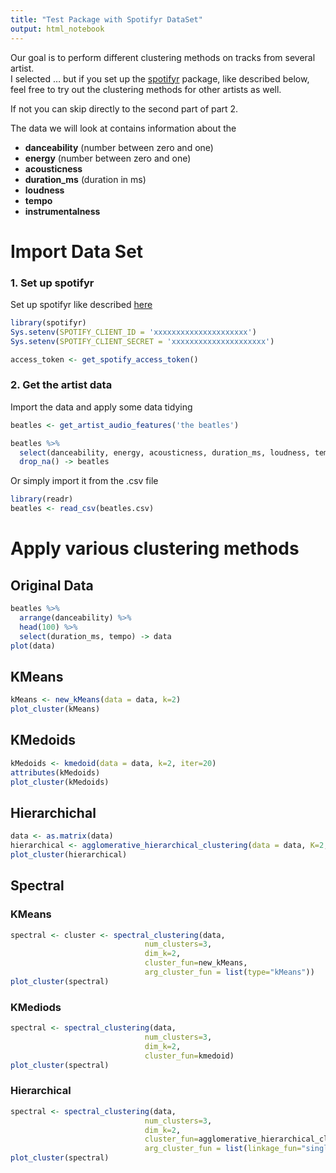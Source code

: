 ```yaml
---
title: "Test Package with Spotifyr DataSet"
output: html_notebook
---
```

Our goal is to perform different clustering methods on tracks from several artist.\
I selected ... but if you set up the [spotifyr](https://www.rcharlie.com/spotifyr/) package, like described below, feel free to try out the clustering methods for other artists as well.

If not you can skip directly to the second part of part 2.

The data we will look at contains information about the

- **danceability** (number between zero and one)
- **energy** (number between zero and one)
- **acousticness**
- **duration_ms** (duration in ms)
- **loudness**
- **tempo**
- **instrumentalness** 

# Import Data Set
### 1. Set up spotifyr
Set up spotifyr like described [here](https://www.rcharlie.com/spotifyr/)
```r
library(spotifyr)
Sys.setenv(SPOTIFY_CLIENT_ID = 'xxxxxxxxxxxxxxxxxxxxx')
Sys.setenv(SPOTIFY_CLIENT_SECRET = 'xxxxxxxxxxxxxxxxxxxxx')

access_token <- get_spotify_access_token()
```

### 2. Get the artist data
Import the data and apply some data tidying
```r
beatles <- get_artist_audio_features('the beatles')

beatles %>% 
  select(danceability, energy, acousticness, duration_ms, loudness, tempo, instrumentalness) %>% 
  drop_na() -> beatles
```
Or simply import it from the .csv file
```r
library(readr)
beatles <- read_csv(beatles.csv)
```

# Apply various clustering methods
## Original Data 
```r
beatles %>% 
  arrange(danceability) %>% 
  head(100) %>% 
  select(duration_ms, tempo) -> data
plot(data)
```
## KMeans
```r
kMeans <- new_kMeans(data = data, k=2)
plot_cluster(kMeans)
```
## KMedoids
```r
kMedoids <- kmedoid(data = data, k=2, iter=20)
attributes(kMedoids)
plot_cluster(kMedoids)
```
## Hierarchichal
```r
data <- as.matrix(data)
hierarchical <- agglomerative_hierarchical_clustering(data = data, K=2, linkage_fun = "single")
plot_cluster(hierarchical)
```

## Spectral
### KMeans
```r
spectral <- cluster <- spectral_clustering(data,
                              num_clusters=3,
                              dim_k=2,
                              cluster_fun=new_kMeans,
                              arg_cluster_fun = list(type="kMeans"))
plot_cluster(spectral)
```
### KMediods
```r
spectral <- spectral_clustering(data,
                              num_clusters=3,
                              dim_k=2,
                              cluster_fun=kmedoid)
plot_cluster(spectral)
```
### Hierarchical
```r
spectral <- spectral_clustering(data,
                              num_clusters=3,
                              dim_k=2,
                              cluster_fun=agglomerative_hierarchical_clustering,
                              arg_cluster_fun = list(linkage_fun="single"))
plot_cluster(spectral)
```
